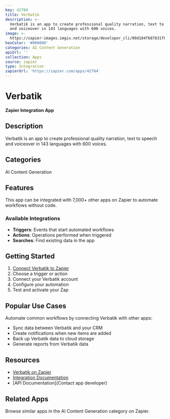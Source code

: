 ```yaml
---
key: 42784
title: Verbatik
description: >-
  Verbatik is an app to create professional quality narration, text to speech
  and voiceover in 143 languages with 600 voices.
image: >-
  https://zapier-images.imgix.net/storage/developer_cli/09d184f687831f8fa468e22604e29716.png?auto=format%2Ccompress&ixlib=python-3.0.0&q=50
hexColor: '#000000'
categories: AI Content Generation
apiUrl: ''
collection: Apps
source: zapier
type: Integration
zapierUrl: 'https://zapier.com/apps/42784'
---
```

# Verbatik

**Zapier Integration App**

## Description

Verbatik is an app to create professional quality narration, text to speech and voiceover in 143 languages with 600 voices.

## Categories

AI Content Generation

## Features

This app can be integrated with 7,000+ other apps on Zapier to automate workflows without code.

### Available Integrations

- **Triggers**: Events that start automated workflows
- **Actions**: Operations performed when triggered
- **Searches**: Find existing data in the app

## Getting Started

1. [Connect Verbatik to Zapier](https://zapier.com/apps/42784)
2. Choose a trigger or action
3. Connect your Verbatik account
4. Configure your automation
5. Test and activate your Zap

## Popular Use Cases

Automate common workflows by connecting Verbatik with other apps:

- Sync data between Verbatik and your CRM
- Create notifications when new items are added
- Back up Verbatik data to cloud storage
- Generate reports from Verbatik data

## Resources

- [Verbatik on Zapier](https://zapier.com/apps/42784)
- [Integration Documentation](https://zapier.com/apps/42784/integrations)
- [API Documentation](Contact app developer)

## Related Apps

Browse similar apps in the AI Content Generation category on Zapier.
